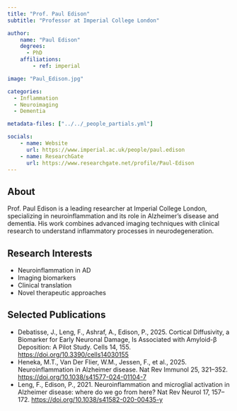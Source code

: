 ```yaml
---
title: "Prof. Paul Edison"
subtitle: "Professor at Imperial College London"

author:
    name: "Paul Edison"
    degrees:
      - PhD
    affiliations:
        - ref: imperial

image: "Paul_Edison.jpg"

categories:
  - Inflammation
  - Neuroimaging
  - Dementia

metadata-files: ["../../_people_partials.yml"]

socials:
    - name: Website
      url: https://www.imperial.ac.uk/people/paul.edison
    - name: ResearchGate
      url: https://www.researchgate.net/profile/Paul-Edison
---
```


## About

Prof. Paul Edison is a leading researcher at Imperial College London, specializing in neuroinflammation and its role in Alzheimer's disease and dementia. His work combines advanced imaging techniques with clinical research to understand inflammatory processes in neurodegeneration.

## Research Interests

- Neuroinflammation in AD
- Imaging biomarkers
- Clinical translation
- Novel therapeutic approaches

## Selected Publications

- Debatisse, J., Leng, F., Ashraf, A., Edison, P., 2025. Cortical Diffusivity, a Biomarker for Early Neuronal Damage, Is Associated with Amyloid-β Deposition: A Pilot Study. Cells 14, 155. [https://doi.org/10.3390/cells14030155](https://www.mdpi.com/2073-4409/14/3/155)
- Heneka, M.T., Van Der Flier, W.M., Jessen, F., et al., 2025. Neuroinflammation in Alzheimer disease. Nat Rev Immunol 25, 321–352. [https://doi.org/10.1038/s41577-024-01104-7](https://www.nature.com/articles/s41577-024-01104-7)
- Leng, F., Edison, P., 2021. Neuroinflammation and microglial activation in Alzheimer disease: where do we go from here? Nat Rev Neurol 17, 157–172. [https://doi.org/10.1038/s41582-020-00435-y](https://www.nature.com/articles/s41582-020-00435-y)
 